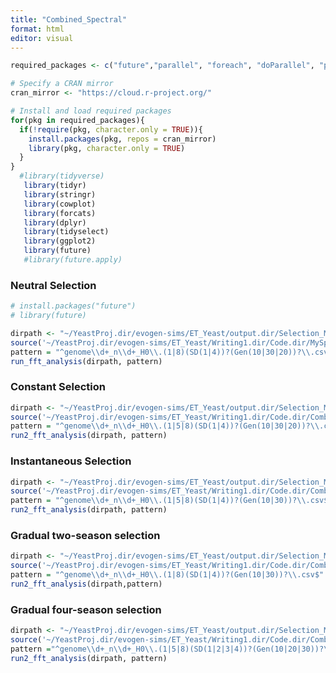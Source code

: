 ```yaml
---
title: "Combined_Spectral"
format: html
editor: visual
---
```


```r
required_packages <- c("future","parallel", "foreach", "doParallel", "pryr", "dplyr", "tools")

# Specify a CRAN mirror
cran_mirror <- "https://cloud.r-project.org/"

# Install and load required packages
for(pkg in required_packages){
  if(!require(pkg, character.only = TRUE)){
    install.packages(pkg, repos = cran_mirror)
    library(pkg, character.only = TRUE)
  }
}
  #library(tidyverse)
   library(tidyr)
   library(stringr)
   library(cowplot)
   library(forcats)
   library(dplyr)
   library(tidyselect)
   library(ggplot2)
   library(future)
   #library(future.apply)
```


### Neutral Selection

```r
# install.packages("future")
# library(future)

dirpath <- "~/YeastProj.dir/evogen-sims/ET_Yeast/output.dir/Selection_Models/WF.dir/NS.dir"
source('~/YeastProj.dir/evogen-sims/ET_Yeast/Writing1.dir/Code.dir/MySpecFunction.R')
pattern = "^genome\\d+_n\\d+_H0\\.(1|8)(SD(1|4))?(Gen(10|30|20))?\\.csv$"
run_fft_analysis(dirpath, pattern)
```

### Constant Selection

```r
dirpath <- "~/YeastProj.dir/evogen-sims/ET_Yeast/output.dir/Selection_Models/WF.dir/CS.dir"
source('~/YeastProj.dir/evogen-sims/ET_Yeast/Writing1.dir/Code.dir/ComboSpec.R')
pattern = "^genome\\d+_n\\d+_H0\\.(1|5|8)(SD(1|4))?(Gen(10|30|20))?\\.csv$"
run2_fft_analysis(dirpath, pattern)
```

### Instantaneous Selection

```r
dirpath <- "~/YeastProj.dir/evogen-sims/ET_Yeast/output.dir/Selection_Models/WF.dir/LinFS.dir/"
source('~/YeastProj.dir/evogen-sims/ET_Yeast/Writing1.dir/Code.dir/ComboSpec.R')
pattern = "^genome\\d+_n\\d+_H0\\.(1|5|8)(SD(1|4))?(Gen(10|30))?\\.csv$"
run2_fft_analysis(dirpath, pattern)
```

### Gradual two-season selection

```r
dirpath <- "~/YeastProj.dir/evogen-sims/ET_Yeast/output.dir/Selection_Models/WF.dir/SinFS.dir/"
source('~/YeastProj.dir/evogen-sims/ET_Yeast/Writing1.dir/Code.dir/ComboSpec.R')
pattern = "^genome\\d+_n\\d+_H0\\.(1|8)(SD(1|4))?(Gen(10|30))?\\.csv$"
run2_fft_analysis(dirpath,pattern)
```

### Gradual four-season selection

```r
dirpath <- "~/YeastProj.dir/evogen-sims/ET_Yeast/output.dir/Selection_Models/WF.dir/SinFSGen.dir/" 
source('~/YeastProj.dir/evogen-sims/ET_Yeast/Writing1.dir/Code.dir/ComboSpec.R')
pattern ="^genome\\d+_n\\d+_H0\\.(1|5|8)(SD(1|2|3|4))?(Gen(10|20|30))?\\.csv$"
run2_fft_analysis(dirpath, pattern)
```
